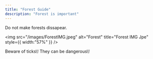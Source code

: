 ```yaml
---
title: "Forest Guide"
description: "Forest is important"
---
```


Do not make forests dissapear.

<img
  src="/images/ForestIMG.jpeg"
  alt="Forest"
  title="Forest IMG Jpe"
  style={{ width:"57%" }}
/>

<Warning>
  Beware of ticks\! They can be dangerous\!
</Warning>